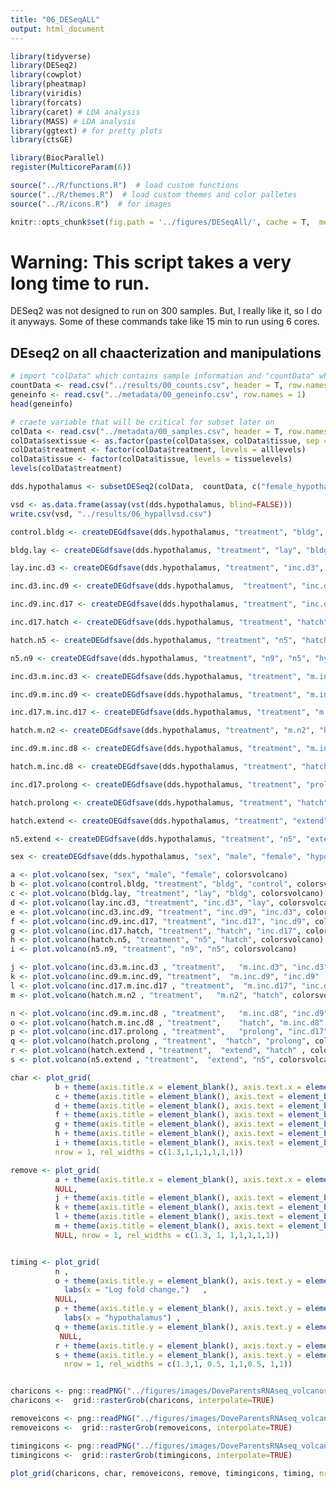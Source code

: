 ```yaml
---
title: "06_DESeqALL"
output: html_document
---
```


```r

library(tidyverse)
library(DESeq2)
library(cowplot)
library(pheatmap)
library(viridis)
library(forcats)
library(caret) # LDA analysis
library(MASS) # LDA analysis
library(ggtext) # for pretty plots
library(ctsGE)

library(BiocParallel)
register(MulticoreParam(6))

source("../R/functions.R")  # load custom functions 
source("../R/themes.R")  # load custom themes and color palletes
source("../R/icons.R")  # for images

knitr::opts_chunk$set(fig.path = '../figures/DESeqAll/', cache = T,  message=F, comment=F, warning=F)
```

# Warning: This script takes a very long time to run. 

DESeq2 was not designed to run on 300 samples. But, I really like it, so I do it anyways. Some of these commands take like 15 min to run using 6 cores. 

## DEseq2 on all chaacterization and manipulations

```r
# import "colData" which contains sample information and "countData" which contains read counts
countData <- read.csv("../results/00_counts.csv", header = T, row.names = 1)
geneinfo <- read.csv("../metadata/00_geneinfo.csv", row.names = 1)
head(geneinfo)

# craete variable that will be critical for subset later on
colData <- read.csv("../metadata/00_samples.csv", header = T, row.names = 1)
colData$sextissue <- as.factor(paste(colData$sex, colData$tissue, sep = "_"))
colData$treatment <- factor(colData$treatment, levels = alllevels)
colData$tissue <- factor(colData$tissue, levels = tissuelevels)
levels(colData$treatment)
```




```r
dds.hypothalamus <- subsetDESeq2(colData,  countData, c("female_hypothalamus","male_hypothalamus"))
```

```r
vsd <- as.data.frame(assay(vst(dds.hypothalamus, blind=FALSE)))
write.csv(vsd, "../results/06_hypallvsd.csv")
```



```r
control.bldg <- createDEGdfsave(dds.hypothalamus, "treatment", "bldg", "control", "hypothalamus")
```

```r
bldg.lay <- createDEGdfsave(dds.hypothalamus, "treatment", "lay", "bldg", "hypothalamus")
```

```r
lay.inc.d3 <- createDEGdfsave(dds.hypothalamus, "treatment", "inc.d3", "lay", "hypothalamus") 
```

```r
inc.d3.inc.d9 <- createDEGdfsave(dds.hypothalamus,  "treatment", "inc.d9", "inc.d3", "hypothalamus") 
```

```r
inc.d9.inc.d17 <- createDEGdfsave(dds.hypothalamus, "treatment", "inc.d17", "inc.d9", "hypothalamus")
```

```r
inc.d17.hatch <- createDEGdfsave(dds.hypothalamus, "treatment", "hatch", "inc.d17", "hypothalamus") 
```

```r
hatch.n5 <- createDEGdfsave(dds.hypothalamus, "treatment", "n5", "hatch", "hypothalamus") 
```

```r
n5.n9 <- createDEGdfsave(dds.hypothalamus, "treatment", "n9", "n5", "hypothalamus") 
```



```r
inc.d3.m.inc.d3 <- createDEGdfsave(dds.hypothalamus, "treatment", "m.inc.d3", "inc.d3", "hypothalamus")
```

```r
inc.d9.m.inc.d9 <- createDEGdfsave(dds.hypothalamus, "treatment", "m.inc.d9", "inc.d9", "hypothalamus")
```

```r
inc.d17.m.inc.d17 <- createDEGdfsave(dds.hypothalamus, "treatment", "m.inc.d17", "inc.d17", "hypothalamus")
```

```r
hatch.m.n2 <- createDEGdfsave(dds.hypothalamus, "treatment", "m.n2", "hatch", "hypothalamus")
```

```r
inc.d9.m.inc.d8 <- createDEGdfsave(dds.hypothalamus, "treatment", "m.inc.d8", "inc.d9", "hypothalamus")
```

```r
hatch.m.inc.d8 <- createDEGdfsave(dds.hypothalamus, "treatment", "hatch", "m.inc.d8", "hypothalamus")
```

```r
inc.d17.prolong <- createDEGdfsave(dds.hypothalamus, "treatment", "prolong", "inc.d17", "hypothalamus")
```

```r
hatch.prolong <- createDEGdfsave(dds.hypothalamus, "treatment", "hatch", "prolong", "hypothalamus")
```

```r
hatch.extend <- createDEGdfsave(dds.hypothalamus, "treatment", "extend", "hatch", "hypothalamus")
```

```r
n5.extend <- createDEGdfsave(dds.hypothalamus, "treatment", "n5", "extend", "hypothalamus")
```


```r
sex <- createDEGdfsave(dds.hypothalamus, "sex", "male", "female", "hypothalamus") 
```


```r
a <- plot.volcano(sex, "sex", "male", "female", colorsvolcano)
b <- plot.volcano(control.bldg, "treatment", "bldg", "control", colorsvolcano)
c <- plot.volcano(bldg.lay, "treatment", "lay", "bldg", colorsvolcano)
d <- plot.volcano(lay.inc.d3, "treatment", "inc.d3", "lay", colorsvolcano) 
e <- plot.volcano(inc.d3.inc.d9, "treatment", "inc.d9", "inc.d3", colorsvolcano) 
f <- plot.volcano(inc.d9.inc.d17, "treatment", "inc.d17", "inc.d9", colorsvolcano)
g <- plot.volcano(inc.d17.hatch, "treatment", "hatch", "inc.d17", colorsvolcano) 
h <- plot.volcano(hatch.n5, "treatment", "n5", "hatch", colorsvolcano) 
i <- plot.volcano(n5.n9, "treatment", "n9", "n5", colorsvolcano) 

j <- plot.volcano(inc.d3.m.inc.d3 , "treatment",   "m.inc.d3", "inc.d3",   colorsvolcano)  
k <- plot.volcano(inc.d9.m.inc.d9, "treatment",  "m.inc.d9", "inc.d9" , colorsvolcano) 
l <- plot.volcano(inc.d17.m.inc.d17 , "treatment",  "m.inc.d17", "inc.d17" , colorsvolcano) 
m <- plot.volcano(hatch.m.n2 , "treatment",   "m.n2", "hatch", colorsvolcano) 

n <- plot.volcano(inc.d9.m.inc.d8 , "treatment",   "m.inc.d8", "inc.d9"  , colorsvolcano) 
o <- plot.volcano(hatch.m.inc.d8 , "treatment",    "hatch", "m.inc.d8"  , colorsvolcano)  
p <- plot.volcano(inc.d17.prolong , "treatment",   "prolong", "inc.d17",  colorsvolcano)  
q <- plot.volcano(hatch.prolong , "treatment",  "hatch", "prolong", colorsvolcano) 
r <- plot.volcano(hatch.extend , "treatment",  "extend", "hatch" , colorsvolcano)  
s <- plot.volcano(n5.extend , "treatment",  "extend", "n5", colorsvolcano)  

char <- plot_grid(
          b + theme(axis.title.x = element_blank(), axis.text.x = element_blank()),
          c + theme(axis.title = element_blank(), axis.text = element_blank()) ,
          d + theme(axis.title = element_blank(), axis.text = element_blank()), 
          f + theme(axis.title = element_blank(), axis.text = element_blank()),
          g + theme(axis.title = element_blank(), axis.text = element_blank()),
          h + theme(axis.title = element_blank(), axis.text = element_blank()),
          i + theme(axis.title = element_blank(), axis.text = element_blank()),
          nrow = 1, rel_widths = c(1.3,1,1,1,1,1,1))

remove <- plot_grid( 
          a + theme(axis.title.x = element_blank(), axis.text.x = element_blank()),
          NULL, 
          j + theme(axis.title = element_blank(), axis.text = element_blank()) , 
          k + theme(axis.title = element_blank(), axis.text = element_blank()) , 
          l + theme(axis.title = element_blank(), axis.text = element_blank()) , 
          m + theme(axis.title = element_blank(), axis.text = element_blank()), 
          NULL, nrow = 1, rel_widths = c(1.3, 1, 1,1,1,1,1))


timing <- plot_grid( 
          n , 
          o + theme(axis.title.y = element_blank(), axis.text.y = element_blank())+
            labs(x = "Log fold change,")   , 
          NULL,
          p + theme(axis.title.y = element_blank(), axis.text.y = element_blank()) +
            labs(x = "hypothalamus") , 
          q + theme(axis.title.y = element_blank(), axis.text.y = element_blank()) ,
           NULL,
          r + theme(axis.title.y = element_blank(), axis.text.y = element_blank()) , 
          s + theme(axis.title.y = element_blank(), axis.text.y = element_blank()),
            nrow = 1, rel_widths = c(1.3,1, 0.5, 1,1,0.5, 1,1)) 


charicons <- png::readPNG("../figures/images/DoveParentsRNAseq_volcanos-char.png")
charicons <-  grid::rasterGrob(charicons, interpolate=TRUE)

removeicons <- png::readPNG("../figures/images/DoveParentsRNAseq_volcanos-removal.png")
removeicons <-  grid::rasterGrob(removeicons, interpolate=TRUE)

timingicons <- png::readPNG("../figures/images/DoveParentsRNAseq_volcanos-timing.png")
timingicons <-  grid::rasterGrob(timingicons, interpolate=TRUE)

plot_grid(charicons, char, removeicons, remove, timingicons, timing, nrow = 6, rel_heights = c(0.9,1,0.9,1,0.9,1.2))
```